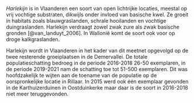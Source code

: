 *Harlekijn* is in Vlaanderen een soort van open lichtrijke locaties, meestal op vrij vochtige substraten, dikwijls onder invloed van basische kwel.
Ze groeit in habitats zoals blauwgraslanden, schrale hooilanden en vochtige duingraslanden.
Harlekijn verdraagt zowel zwak zure als zwak basische gronden [@van_landuyt_2006].
In Wallonië komt de soort ook voor op droge kalkgraslanden.

Harlekijn wordt in Vlaanderen in het kader van dit meetnet opgevolgd op de twee resterende groeiplaatsen in de Demervallei.
De totale populatieschatting bedroeg in de periode 2016-2018 26-50 exemplaren, in de periode 2019-2021 nam de schatting toe tot 51-500 exemplaren.
Dit was hoofdzakelijk te wijten aan de toename van de populatie op de oorspronkelijke locatie in Rillaar.
In 2015 werd ook één exemplaar gevonden in de Karthuizerduinen in Oostduinkerke maar daar is de soort in 2016-2018 niet meer teruggevonden.
